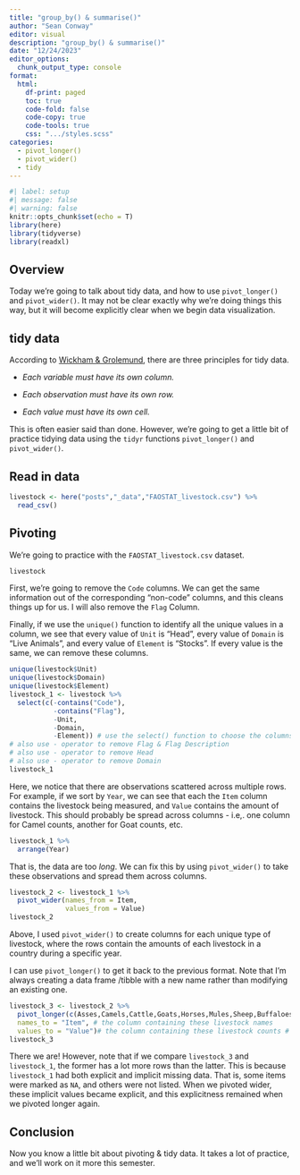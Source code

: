 ```yaml
---
title: "group_by() & summarise()"
author: "Sean Conway"
editor: visual
description: "group_by() & summarise()"  
date: "12/24/2023"
editor_options: 
  chunk_output_type: console
format:
  html:
    df-print: paged
    toc: true
    code-fold: false
    code-copy: true
    code-tools: true
    css: ".../styles.scss"
categories:
  - pivot_longer()
  - pivot_wider()
  - tidy
---
```


```r
#| label: setup
#| message: false
#| warning: false
knitr::opts_chunk$set(echo = T)
library(here)
library(tidyverse)
library(readxl)
```

## Overview

Today we're going to talk about tidy data, and how to use `pivot_longer()` and `pivot_wider()`. It may not be clear exactly why we're doing things this way, but it will become explicitly clear when we begin data visualization.

## tidy data

According to [Wickham & Grolemund](https://r4ds.had.co.nz/tidy-data.html), there are three principles for tidy data.

-   *Each variable must have its own column.*

-   *Each observation must have its own row.*

-   *Each value must have its own cell.*

This is often easier said than done. However, we're going to get a little bit of practice tidying data using the `tidyr` functions `pivot_longer()` and `pivot_wider()`.

## Read in data

```r
livestock <- here("posts","_data","FAOSTAT_livestock.csv") %>%
  read_csv()
```

## Pivoting

We're going to practice with the `FAOSTAT_livestock.csv` dataset.

```r
livestock
```

First, we're going to remove the `Code` columns. We can get the same information out of the corresponding "non-code" columns, and this cleans things up for us. I will also remove the `Flag` Column.

Finally, if we use the `unique()` function to identify all the unique values in a column, we see that every value of `Unit` is "Head", every value of `Domain` is "Live Animals", and every value of `Element` is "Stocks". If every value is the same, we can remove these columns.

```r
unique(livestock$Unit)
unique(livestock$Domain)
unique(livestock$Element)
livestock_1 <- livestock %>%
  select(c(-contains("Code"),
           -contains("Flag"),
           -Unit,
           -Domain,
           -Element)) # use the select() function to choose the columns I'm keeping, contains() to pick the columns containing the string "Code", and the - operator to tell select() that I want all the columns that DO NOT contain "Code" in their titles
# also use - operator to remove Flag & Flag Description
# also use - operator to remove Head
# also use - operator to remove Domain
livestock_1
```

Here, we notice that there are observations scattered across multiple rows. For example, if we sort by `Year`, we can see that each the `Item` column contains the livestock being measured, and `Value` contains the amount of livestock. This should probably be spread across columns - i.e,. one column for Camel counts, another for Goat counts, etc.

```r
livestock_1 %>%
  arrange(Year)
```

That is, the data are too *long*. We can fix this by using `pivot_wider()` to take these observations and spread them across columns.

```r
livestock_2 <- livestock_1 %>%
  pivot_wider(names_from = Item,
              values_from = Value)
livestock_2
```

Above, I used `pivot_wider()` to create columns for each unique type of livestock, where the rows contain the amounts of each livestock in a country during a specific year.

I can use `pivot_longer()` to get it back to the previous format. Note that I'm always creating a data frame /tibble with a new name rather than modifying an existing one.

```r
livestock_3 <- livestock_2 %>%
  pivot_longer(c(Asses,Camels,Cattle,Goats,Horses,Mules,Sheep,Buffaloes,Pigs), # oh my!
  names_to = "Item", # the column containing these livestock names
  values_to = "Value")# the column containing these livestock counts # drop NA values
livestock_3               
```

There we are! However, note that if we compare `livestock_3` and `livestock_1`, the former has a lot more rows than the latter. This is because `livestock_1` had both explicit and implicit missing data. That is, some items were marked as `NA`, and others were not listed. When we pivoted wider, these implicit values became explicit, and this explicitness remained when we pivoted longer again.

## Conclusion

Now you know a little bit about pivoting & tidy data. It takes a lot of practice, and we'll work on it more this semester.
